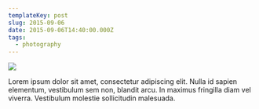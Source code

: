 ```yaml
---
templateKey: post
slug: 2015-09-06
date: 2015-09-06T14:40:00.000Z
tags:
  - photography
---
```

![](../../static/assets/20150906-IMG_2128.jpg)

Lorem ipsum dolor sit amet, consectetur adipiscing elit. Nulla id sapien elementum, vestibulum sem non, blandit arcu. In maximus fringilla diam vel viverra. Vestibulum molestie sollicitudin malesuada.